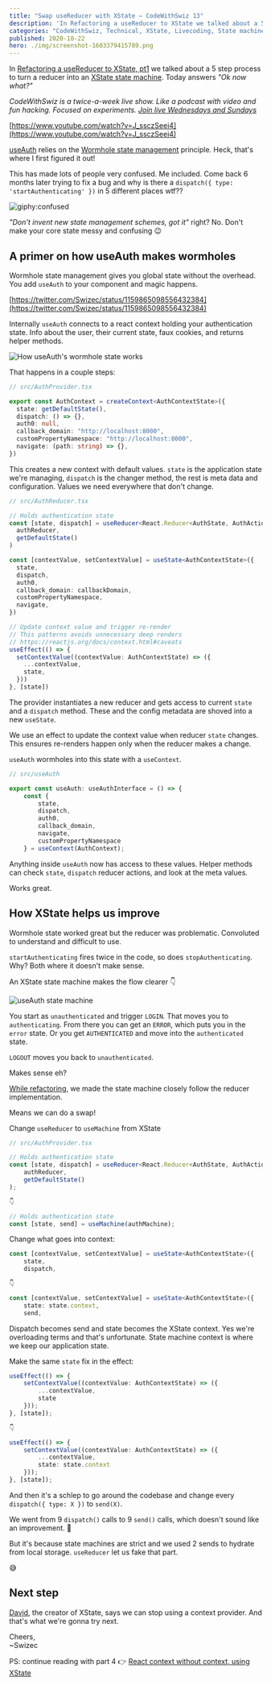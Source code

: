 ```yaml
---
title: "Swap useReducer with XState – CodeWithSwiz 13"
description: 'In Refactoring a useReducer to XState we talked about a 5 step process to turn a reducer into an XState state machine. Today answers "Ok now what?"'
categories: "CodeWithSwiz, Technical, XState, Livecoding, State machines"
published: 2020-10-22
hero: ./img/screenshot-1603379415789.png
---
```


In [Refactoring a useReducer to XState, pt1](https://swizec.com/blog/refactoring-a-usereducer-to-xstate-pt1-codewithswiz-11) we talked about a 5 step process to turn a reducer into an [XState state machine](https://xstate.js.org/). Today answers _"Ok now what?"_

_CodeWithSwiz is a twice-a-week live show. Like a podcast with video and fun hacking. Focused on experiments. [Join live Wednesdays and Sundays](https://youtube.com/swizecteller)_

[https://www.youtube.com/watch?v=J_ssczSeei4](https://www.youtube.com/watch?v=J_ssczSeei4)

[useAuth](https://github.com/Swizec/useAuth) relies on the [Wormhole state management](https://swizec.com/blog/wormhole-state-management) principle. Heck, that's where I first figured it out!

This has made lots of people very confused. Me included. Come back 6 months later trying to fix a bug and why is there a `dispatch({ type: 'startAuthenticating' })` in 5 different places wtf??

![giphy:confused](giphy:confused)

_"Don't invent new state management schemes, got it"_ right? No. Don't make your core state messy and confusing 😉

## A primer on how useAuth makes wormholes

Wormhole state management gives you global state without the overhead. You add `useAuth` to your component and magic happens.

[https://twitter.com/Swizec/status/1159865098556432384](https://twitter.com/Swizec/status/1159865098556432384)

Internally `useAuth` connects to a react context holding your authentication state. Info about the user, their current state, faux cookies, and returns helper methods.

![How useAuth's wormhole state works](./img/How-useAuths-wormhole-state-works3g0064.png)

That happens in a couple steps:

```typescript
// src/AuthProvider.tsx

export const AuthContext = createContext<AuthContextState>({
  state: getDefaultState(),
  dispatch: () => {},
  auth0: null,
  callback_domain: "http://localhost:8000",
  customPropertyNamespace: "http://localhost:8000",
  navigate: (path: string) => {},
})
```

This creates a new context with default values. `state` is the application state we're managing, `dispatch` is the changer method, the rest is meta data and configuration. Values we need everywhere that don't change.

```typescript
// src/AuthReducer.tsx

// Holds authentication state
const [state, dispatch] = useReducer<React.Reducer<AuthState, AuthAction>>(
  authReducer,
  getDefaultState()
)

const [contextValue, setContextValue] = useState<AuthContextState>({
  state,
  dispatch,
  auth0,
  callback_domain: callbackDomain,
  customPropertyNamespace,
  navigate,
})

// Update context value and trigger re-render
// This patterns avoids unnecessary deep renders
// https://reactjs.org/docs/context.html#caveats
useEffect(() => {
  setContextValue((contextValue: AuthContextState) => ({
    ...contextValue,
    state,
  }))
}, [state])
```

The provider instantiates a new reducer and gets access to current `state` and a `dispatch` method. These and the config metadata are shoved into a new `useState`.

We use an effect to update the context value when reducer `state` changes. This ensures re-renders happen only when the reducer makes a change.

`useAuth` wormholes into this state with a `useContext`.

```typescript
// src/useAuth

export const useAuth: useAuthInterface = () => {
    const {
        state,
        dispatch,
        auth0,
        callback_domain,
        navigate,
        customPropertyNamespace
    } = useContext(AuthContext);
``` 

Anything inside `useAuth` now has access to these values. Helper methods can check `state`, `dispatch` reducer actions, and look at the meta values.

Works great.

## How XState helps us improve

Wormhole state worked great but the reducer was problematic. Convoluted to understand and difficult to use.

`startAuthenticating` fires twice in the code, so does `stopAuthenticating`. Why? Both where it doesn't make sense.

An XState state machine makes the flow clearer 👇

![useAuth state machine](./img/useAuth-state-machineaj20fh.png)

You start as `unauthenticated` and trigger `LOGIN`. That moves you to `authenticating`. From there you can get an `ERROR`, which puts you in the `error` state. Or you get `AUTHENTICATED` and move into the `authenticated` state.

`LOGOUT` moves you back to `unauthenticated`.

Makes sense eh?

[While refactoring](https://swizec.com/blog/refactoring-a-usereducer-to-xstate-pt1-codewithswiz-11), we made the state machine closely follow the reducer implementation.

Means we can do a swap!

Change `useReducer` to `useMachine` from XState

```typescript
// src/AuthProvider.tsx

// Holds authentication state
const [state, dispatch] = useReducer<React.Reducer<AuthState, AuthAction>>(
    authReducer,
    getDefaultState()
);

👇

// Holds authentication state
const [state, send] = useMachine(authMachine);
```

Change what goes into context:

```typescript
const [contextValue, setContextValue] = useState<AuthContextState>({
    state,
    dispatch,

👇

const [contextValue, setContextValue] = useState<AuthContextState>({
    state: state.context,
    send,
```

Dispatch becomes send and state becomes the XState context. Yes we're overloading terms and that's unfortunate. State machine context is where we keep our application state.

Make the same `state` fix in the effect:

```typescript
useEffect(() => {
    setContextValue((contextValue: AuthContextState) => ({
        ...contextValue,
        state
    }));
}, [state]);

👇

useEffect(() => {
    setContextValue((contextValue: AuthContextState) => ({
        ...contextValue,
        state: state.context
    }));
}, [state]);
```

And then it's a schlep to go around the codebase and change every `dispatch({ type: X })` to `send(X)`.

We went from 9 `dispatch()` calls to 9 `send()` calls, which doesn't sound like an improvement. 🤔

But it's because state machines are strict and we used 2 sends to hydrate from local storage. `useReducer` let us fake that part.

😅

## Next step

[David](https://twitter.com/davidkpiano), the creator of XState, says we can stop using a context provider. And that's what we're gonna try next.

Cheers,<br/>
~Swizec

PS: continue reading with part 4 👉 [React context without context, using XState](https://swizec.com/blog/react-context-without-context-using-xstate-codewithswiz-14-15/)
